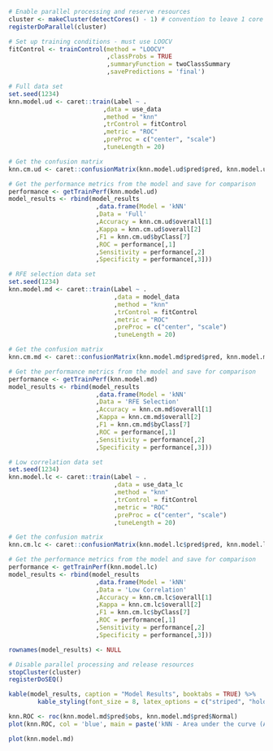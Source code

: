 \subsection{k-Nearest Neighbor} 

```r

# Enable parallel processing and reserve resources
cluster <- makeCluster(detectCores() - 1) # convention to leave 1 core for OS
registerDoParallel(cluster)

# Set up training conditions - must use LOOCV
fitControl <- trainControl(method = "LOOCV"
                           ,classProbs = TRUE 
                           ,summaryFunction = twoClassSummary
                           ,savePredictions = 'final')

# Full data set
set.seed(1234)
knn.model.ud <- caret::train(Label ~ .
                          ,data = use_data
                          ,method = "knn"
                          ,trControl = fitControl
                          ,metric = "ROC" 
                          ,preProc = c("center", "scale")
                          ,tuneLength = 20)

# Get the confusion matrix
knn.cm.ud <- caret::confusionMatrix(knn.model.ud$pred$pred, knn.model.ud$pred$obs, mode = "everything")

# Get the performance metrics from the model and save for comparison
performance <- getTrainPerf(knn.model.ud)
model_results <- rbind(model_results
                        ,data.frame(Model = 'kNN'
                        ,Data = 'Full'
                        ,Accuracy = knn.cm.ud$overall[1]
                        ,Kappa = knn.cm.ud$overall[2]
                        ,F1 = knn.cm.ud$byClass[7]
                        ,ROC = performance[,1]
                        ,Sensitivity = performance[,2]
                        ,Specificity = performance[,3]))

# RFE selection data set
set.seed(1234)
knn.model.md <- caret::train(Label ~ .
                             ,data = model_data
                             ,method = "knn"
                             ,trControl = fitControl
                             ,metric = "ROC" 
                             ,preProc = c("center", "scale")
                             ,tuneLength = 20)

# Get the confusion matrix
knn.cm.md <- caret::confusionMatrix(knn.model.md$pred$pred, knn.model.md$pred$obs, mode = "everything")

# Get the performance metrics from the model and save for comparison
performance <- getTrainPerf(knn.model.md)
model_results <- rbind(model_results
                        ,data.frame(Model = 'kNN'
                        ,Data = 'RFE Selection'
                        ,Accuracy = knn.cm.md$overall[1]
                        ,Kappa = knn.cm.md$overall[2]
                        ,F1 = knn.cm.md$byClass[7]
                        ,ROC = performance[,1]
                        ,Sensitivity = performance[,2]
                        ,Specificity = performance[,3]))

# Low correlation data set
set.seed(1234)
knn.model.lc <- caret::train(Label ~ .
                             ,data = use_data_lc
                             ,method = "knn"
                             ,trControl = fitControl
                             ,metric = "ROC" 
                             ,preProc = c("center", "scale")
                             ,tuneLength = 20)

# Get the confusion matrix
knn.cm.lc <- caret::confusionMatrix(knn.model.lc$pred$pred, knn.model.lc$pred$obs, mode = "everything")

# Get the performance metrics from the model and save for comparison
performance <- getTrainPerf(knn.model.lc)
model_results <- rbind(model_results
                        ,data.frame(Model = 'kNN'
                        ,Data = 'Low Correlation'
                        ,Accuracy = knn.cm.lc$overall[1]
                        ,Kappa = knn.cm.lc$overall[2]
                        ,F1 = knn.cm.lc$byClass[7]
                        ,ROC = performance[,1]
                        ,Sensitivity = performance[,2]
                        ,Specificity = performance[,3]))

rownames(model_results) <- NULL

# Disable parallel processing and release resources
stopCluster(cluster)
registerDoSEQ()

```

```r

kable(model_results, caption = "Model Results", booktabs = TRUE) %>% 
        kable_styling(font_size = 8, latex_options = c("striped", "hold_position"))

knn.ROC <- roc(knn.model.md$pred$obs, knn.model.md$pred$Normal)
plot(knn.ROC, col = 'blue', main = paste('kNN - Area under the curve (AUC):', round(auc(knn.ROC),2)))

```

```r

plot(knn.model.md)

```